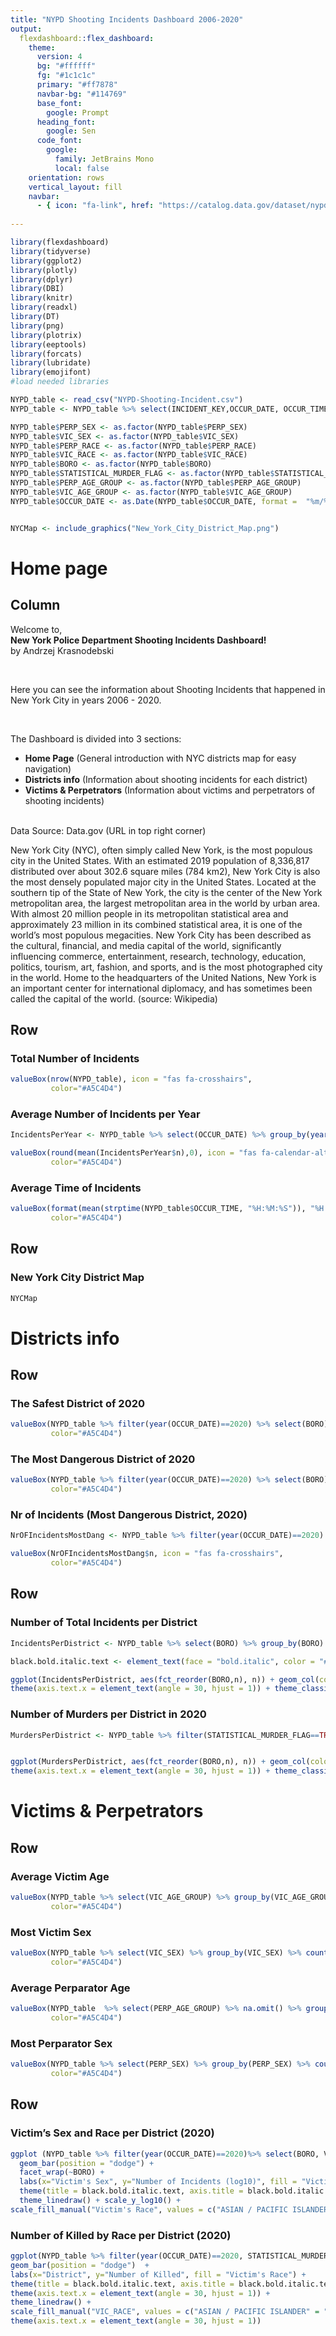```yaml
---
title: "NYPD Shooting Incidents Dashboard 2006-2020"
output: 
  flexdashboard::flex_dashboard:
    theme: 
      version: 4
      bg: "#ffffff"
      fg: "#1c1c1c"
      primary: "#ff7878"
      navbar-bg: "#114769"
      base_font: 
        google: Prompt
      heading_font:
        google: Sen
      code_font:
        google: 
          family: JetBrains Mono
          local: false
    orientation: rows
    vertical_layout: fill
    navbar:
      - { icon: "fa-link", href: "https://catalog.data.gov/dataset/nypd-shooting-incident-data-historic", align: right }
     
---
```


```r
library(flexdashboard)
library(tidyverse)
library(ggplot2)
library(plotly)
library(dplyr)
library(DBI)
library(knitr)
library(readxl)
library(DT)
library(png)
library(plotrix)
library(eeptools)
library(forcats)
library(lubridate)
library(emojifont)
#load needed libraries

NYPD_table <- read_csv("NYPD-Shooting-Incident.csv")
NYPD_table <- NYPD_table %>% select(INCIDENT_KEY,OCCUR_DATE, OCCUR_TIME, BORO, STATISTICAL_MURDER_FLAG, PERP_AGE_GROUP,PERP_SEX, PERP_RACE, VIC_AGE_GROUP, VIC_SEX, VIC_RACE)

NYPD_table$PERP_SEX <- as.factor(NYPD_table$PERP_SEX)
NYPD_table$VIC_SEX <- as.factor(NYPD_table$VIC_SEX)
NYPD_table$PERP_RACE <- as.factor(NYPD_table$PERP_RACE)
NYPD_table$VIC_RACE <- as.factor(NYPD_table$VIC_RACE)
NYPD_table$BORO <- as.factor(NYPD_table$BORO)
NYPD_table$STATISTICAL_MURDER_FLAG <- as.factor(NYPD_table$STATISTICAL_MURDER_FLAG)
NYPD_table$PERP_AGE_GROUP <- as.factor(NYPD_table$PERP_AGE_GROUP)
NYPD_table$VIC_AGE_GROUP <- as.factor(NYPD_table$VIC_AGE_GROUP)
NYPD_table$OCCUR_DATE <- as.Date(NYPD_table$OCCUR_DATE, format =  "%m/%d/%Y")


NYCMap <- include_graphics("New_York_City_District_Map.png")

```


Home page 
================================================================================================
Column {.sidebar data-width=450}
------------------------------------------------------------------------------------------------

Welcome to, <br> 
<b>New York Police Department Shooting Incidents Dashboard! </b> <br>
by Andrzej Krasnodebski

<br> 

Here you can see the information about Shooting Incidents that happened in New York City in years 2006 - 2020.

<br> 

The Dashboard is divided into 3 sections:

- <b>Home Page</b> (General introduction with NYC districts map for easy navigation)
- <b>Districts info</b> (Information about shooting incidents for each district)
- <b>Victims & Perpetrators</b> (Information about victims and perpetrators of shooting incidents)

<br> 
Data Source: Data.gov (URL in top right corner)
<br> 

New York City (NYC), often simply called New York, is the most populous city in the United States. With an estimated 2019 population of 8,336,817 distributed over about 302.6 square miles (784 km2), New York City is also the most densely populated major city in the United States. Located at the southern tip of the State of New York, the city is the center of the New York metropolitan area, the largest metropolitan area in the world by urban area. With almost 20 million people in its metropolitan statistical area and approximately 23 million in its combined statistical area, it is one of the world's most populous megacities. New York City has been described as the cultural, financial, and media capital of the world, significantly influencing commerce, entertainment, research, technology, education, politics, tourism, art, fashion, and sports, and is the most photographed city in the world. Home to the headquarters of the United Nations, New York is an important center for international diplomacy, and has sometimes been called the capital of the world. 
(source: Wikipedia)


Row {data-height=150}
------------------------------------------------------------------------------------------------
### Total Number of Incidents 

```r

valueBox(nrow(NYPD_table), icon = "fas fa-crosshairs",
         color="#A5C4D4")

```


### Average Number of Incidents per Year

```r
IncidentsPerYear <- NYPD_table %>% select(OCCUR_DATE) %>% group_by(year(OCCUR_DATE)) %>% count() 

valueBox(round(mean(IncidentsPerYear$n),0), icon = "fas fa-calendar-alt",
         color="#A5C4D4")

```



### Average Time of Incidents

```r

valueBox(format(mean(strptime(NYPD_table$OCCUR_TIME, "%H:%M:%S")), "%H:%M:%S"), icon = "fas fa-clock",
         color="#A5C4D4")

```


Row {data-height=850}
------------------------------------------------------------------------------------------------
### New York City District Map

```r
NYCMap
```



Districts info {data-orientation=rows}
================================================================================================


Row {data-height=200}
------------------------------------------------------------------------------------------------
### The Safest District of 2020

```r

valueBox(NYPD_table %>% filter(year(OCCUR_DATE)==2020) %>% select(BORO) %>% group_by(BORO) %>% count() %>% arrange(n) %>% head(1) %>% select(BORO), icon ="fas fa-user-shield",
         color="#A5C4D4")

```

### The Most Dangerous District of 2020

```r

valueBox(NYPD_table %>% filter(year(OCCUR_DATE)==2020) %>% select(BORO) %>% group_by(BORO) %>% count() %>% arrange(desc(n)) %>% head(1) %>% select(BORO), icon = "fas fa-exclamation-triangle",
         color="#A5C4D4")

```

### Nr of Incidents (Most Dangerous District, 2020)

```r
NrOFIncidentsMostDang <- NYPD_table %>% filter(year(OCCUR_DATE)==2020) %>% select(BORO) %>% group_by(BORO) %>% count() %>% arrange(desc(n)) %>% head(1) %>% select(n)

valueBox(NrOFIncidentsMostDang$n, icon = "fas fa-crosshairs",
         color="#A5C4D4")

```


Row {data-height=800}
------------------------------------------------------------------------------------------------

### Number of Total Incidents per District
```r
IncidentsPerDistrict <- NYPD_table %>% select(BORO) %>% group_by(BORO) %>% count() %>% arrange(desc(n)) 

black.bold.italic.text <- element_text(face = "bold.italic", color = "#114769")

ggplot(IncidentsPerDistrict, aes(fct_reorder(BORO,n), n)) + geom_col(color = "#114769", fill = "#A5C4D4",width = 0.6) + labs(x="District", y="Total Number of Incidents") + theme(title = black.bold.italic.text, axis.title = black.bold.italic.text) + geom_text(aes(label = n), position = position_stack(vjust = 0.5)) +
theme(axis.text.x = element_text(angle = 30, hjust = 1)) + theme_classic() + coord_flip()
```


### Number of Murders per District in 2020
```r
MurdersPerDistrict <- NYPD_table %>% filter(STATISTICAL_MURDER_FLAG==TRUE, year(OCCUR_DATE)==2020) %>% select(BORO) %>% group_by(BORO) %>% count() %>% arrange(desc(n)) 


ggplot(MurdersPerDistrict, aes(fct_reorder(BORO,n), n)) + geom_col(color = "#114769", fill = "#A5C4D4",width = 0.6) + labs(x="District", y="Number of Murders in 2020") + theme(title = black.bold.italic.text, axis.title = black.bold.italic.text) + geom_text(aes(label = n), position = position_stack(vjust = 0.5)) +
theme(axis.text.x = element_text(angle = 30, hjust = 1)) + theme_classic()
```



Victims & Perpetrators {data-orientation=rows}
================================================================================================

Row {data-height=200}
------------------------------------------------------------------------------------------------
### Average Victim Age


```r

valueBox(NYPD_table %>% select(VIC_AGE_GROUP) %>% group_by(VIC_AGE_GROUP) %>% count() %>% arrange(desc(n)) %>% head(1) %>% select(VIC_AGE_GROUP), icon ="fas fa-male",
         color="#A5C4D4")

```

### Most Victim Sex

```r

valueBox(NYPD_table %>% select(VIC_SEX) %>% group_by(VIC_SEX) %>% count() %>% arrange(desc(n)) %>% head(1) %>% select(VIC_SEX), icon = "fas fa-male",
         color="#A5C4D4")

```

### Average Perparator Age

```r

valueBox(NYPD_table  %>% select(PERP_AGE_GROUP) %>% na.omit() %>% group_by(PERP_AGE_GROUP) %>% count() %>% arrange(desc(n)) %>% head(1) %>% select(PERP_AGE_GROUP), icon ="fas fa-user-ninja",
         color="#A5C4D4")

```

### Most Perparator Sex

```r

valueBox(NYPD_table %>% select(PERP_SEX) %>% group_by(PERP_SEX) %>% count() %>% arrange(desc(n)) %>% head(1) %>% select(PERP_SEX), icon = "fas fa-user-ninja",
         color="#A5C4D4")

```

Row {data-height=800}
------------------------------------------------------------------------------------------------


### Victim's Sex and Race per District (2020)
```r
ggplot (NYPD_table %>% filter(year(OCCUR_DATE)==2020)%>% select(BORO, VIC_SEX, VIC_RACE)%>% filter(VIC_SEX!="U", VIC_RACE!="UNKNOWN") %>% mutate(VIC_RACE=fct_collapse(VIC_RACE, BLACK=c("BLACK", "BLACK HISPANIC"), WHITE=c("WHITE", "WHITE HISPANIC"))), aes(VIC_SEX, fill=VIC_RACE)) + 
  geom_bar(position = "dodge") + 
  facet_wrap(~BORO) + 
  labs(x="Victim's Sex", y="Number of Incidents (log10)", fill = "Victim's Race") + 
  theme(title = black.bold.italic.text, axis.title = black.bold.italic.text) + 
  theme_linedraw() + scale_y_log10() + 
scale_fill_manual("Victim's Race", values = c("ASIAN / PACIFIC ISLANDER" = "gray", "BLACK" = "#114769", "WHITE" = "#A5C4D4"))
```


### Number of Killed by Race per District (2020)
```r
ggplot(NYPD_table %>% filter(year(OCCUR_DATE)==2020, STATISTICAL_MURDER_FLAG==TRUE)%>% select(BORO, VIC_RACE)%>% filter(VIC_RACE!="UNKNOWN") %>% mutate(VIC_RACE=fct_collapse(VIC_RACE, BLACK=c("BLACK", "BLACK HISPANIC"), WHITE=c("WHITE", "WHITE HISPANIC"))), aes(BORO, fill=VIC_RACE)) + 
geom_bar(position = "dodge")  + 
labs(x="District", y="Number of Killed", fill = "Victim's Race") + 
theme(title = black.bold.italic.text, axis.title = black.bold.italic.text) +
theme(axis.text.x = element_text(angle = 30, hjust = 1)) + 
theme_linedraw() + 
scale_fill_manual("VIC_RACE", values = c("ASIAN / PACIFIC ISLANDER" = "gray", "BLACK" = "#114769", "WHITE" = "#A5C4D4"))+
theme(axis.text.x = element_text(angle = 30, hjust = 1))


```





